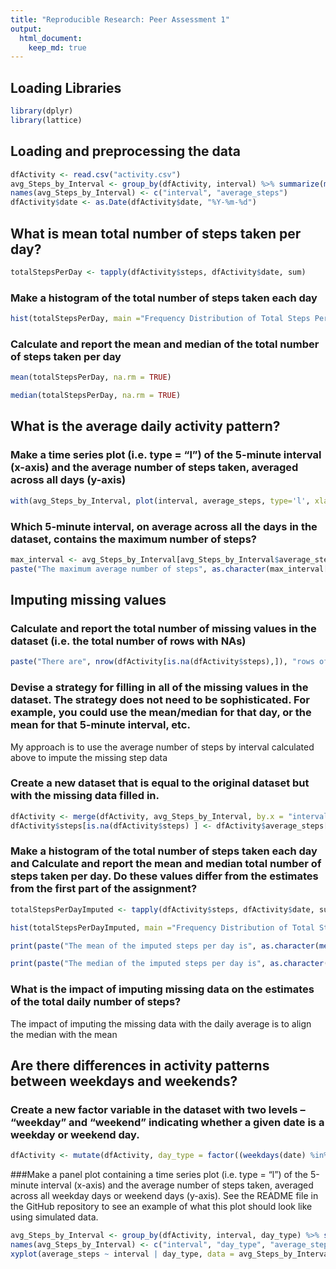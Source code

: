 ```yaml
---
title: "Reproducible Research: Peer Assessment 1"
output: 
  html_document:
    keep_md: true
---
```

## Loading Libraries
```r
library(dplyr)
library(lattice)
```

## Loading and preprocessing the data
```r
dfActivity <- read.csv("activity.csv")
avg_Steps_by_Interval <- group_by(dfActivity, interval) %>% summarize(mean(steps, na.rm=TRUE))
names(avg_Steps_by_Interval) <- c("interval", "average_steps")
dfActivity$date <- as.Date(dfActivity$date, "%Y-%m-%d")

```

## What is mean total number of steps taken per day?
```r
totalStepsPerDay <- tapply(dfActivity$steps, dfActivity$date, sum)
```

### Make a histogram of the total number of steps taken each day
```r
hist(totalStepsPerDay, main ="Frequency Distribution of Total Steps Per Day", xlab="Steps Per Day", breaks = 6)
```

### Calculate and report the mean and median of the total number of steps taken per day
```r
mean(totalStepsPerDay, na.rm = TRUE)
```

```r
median(totalStepsPerDay, na.rm = TRUE)
```
## What is the average daily activity pattern?
### Make a time series plot (i.e. type = "l") of the 5-minute interval (x-axis) and the average number of steps taken, averaged across all days (y-axis)
```r
with(avg_Steps_by_Interval, plot(interval, average_steps, type='l', xlab='5-minute interval', ylab='Average Number of Steps'))
```
### Which 5-minute interval, on average across all the days in the dataset, contains the maximum number of steps?
```r
max_interval <- avg_Steps_by_Interval[avg_Steps_by_Interval$average_steps == max(avg_Steps_by_Interval$average_steps) , ]
paste("The maximum average number of steps", as.character(max_interval[1,2]), "occurs during interval", as.character(max_interval[1,1]))
```
## Imputing missing values
### Calculate and report the total number of missing values in the dataset (i.e. the total number of rows with NAs)
```r
paste("There are", nrow(dfActivity[is.na(dfActivity$steps),]), "rows of missing steps data")
```

### Devise a strategy for filling in all of the missing values in the dataset. The strategy does not need to be sophisticated. For example, you could use the mean/median for that day, or the mean for that 5-minute interval, etc.  
My approach is to use the average number of steps by interval calculated above to impute the missing step data

### Create a new dataset that is equal to the original dataset but with the missing data filled in.
```r
dfActivity <- merge(dfActivity, avg_Steps_by_Interval, by.x = "interval", by.y= "interval")
dfActivity$steps[is.na(dfActivity$steps) ] <- dfActivity$average_steps[is.na(dfActivity$steps) ]
```

### Make a histogram of the total number of steps taken each day and Calculate and report the mean and median total number of steps taken per day. Do these values differ from the estimates from the first part of the assignment? 
```r
totalStepsPerDayImputed <- tapply(dfActivity$steps, dfActivity$date, sum)

hist(totalStepsPerDayImputed, main ="Frequency Distribution of Total Steps Per Day", xlab="Steps Per Day", breaks=6)
```

```r
print(paste("The mean of the imputed steps per day is", as.character(mean(totalStepsPerDayImputed))))

print(paste("The median of the imputed steps per day is", as.character(median(totalStepsPerDayImputed))))

```

### What is the impact of imputing missing data on the estimates of the total daily number of steps?  
The impact of imputing the missing data with the daily average is to align the median with the mean

## Are there differences in activity patterns between weekdays and weekends?
### Create a new factor variable in the dataset with two levels – “weekday” and “weekend” indicating whether a given date is a weekday or weekend day.
```r
dfActivity <- mutate(dfActivity, day_type = factor((weekdays(date) %in% c("Saturday", "Sunday")), labels = c("Weekday", "Weekend")))
```

###Make a panel plot containing a time series plot (i.e. type = "l") of the 5-minute interval (x-axis) and the average number of steps taken, averaged across all weekday days or weekend days (y-axis). See the README file in the GitHub repository to see an example of what this plot should look like using simulated data.
```r
avg_Steps_by_Interval <- group_by(dfActivity, interval, day_type) %>% summarize(mean(steps))
names(avg_Steps_by_Interval) <- c("interval", "day_type", "average_steps")
xyplot(average_steps ~ interval | day_type, data = avg_Steps_by_Interval, layout = c(1,2), type="l", ylab="Average Steps")
```